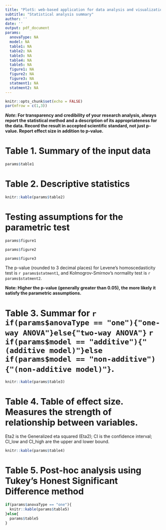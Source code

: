 ```yaml
---
title: "PlotS: web-based application for data analysis and visualization"
subtitle: "Statistical analysis summary"
author: ''
date: ''
output: pdf_document
params:
  anovaType: NA
  model: NA
  table1: NA
  table2: NA
  table3: NA
  table4: NA
  table5: NA
  figure1: NA
  figure2: NA
  figure3: NA
  statment1: NA
  statment2: NA
---
```

```r
knitr::opts_chunk$set(echo = FALSE)
par(mfrow = c(1,3))
```


**_Note_: For transparency and credibility of your research analysis, always report the statistical method and a description of its appropriateness for the data. Record the result in accepted scientific standard, not just p-value. Report effect size in addition to p-value.** 


# Table 1. Summary of the input data
```r
params$table1
```
# Table 2. Descriptive statistics
```r
knitr::kable(params$table2)
```

# Testing assumptions for the parametric test
```r
params$figure1

params$figure2

params$figure3

```

The p-value (rounded to 3 decimal places) for Levene's homoscedasticity test is `r params$statment1`, and Kolmogrov-Smirnov's normality test is `r params$statment2`.


**Note: Higher the p-value (generally greater than 0.05), the more likely it satisfy the parametric assumptions.**


# Table 3. Summar for `r if(params$anovaType == "one"){"one-way ANOVA"}else{"two-way ANOVA"} ` `r if(params$model == "additive"){"(additive model)"}else if(params$model == "non-additive"){"(non-additive model)"}`.
```r
knitr::kable(params$table3)
```

# Table 4. Table of effect size. Measures the strength of relationship between variables.

Eta2 is the Generalized eta squared (Eta2); CI is the confidence interval; CI_low and CI_high are the upper and lower bound.
```r
knitr::kable(params$table4)

```

# Table 5. Post-hoc analysis using Tukey's Honest Significant Difference method
```r
if(params$anovaType == "one"){
  knitr::kable(params$table5)
}else{
  params$table5
}
```


